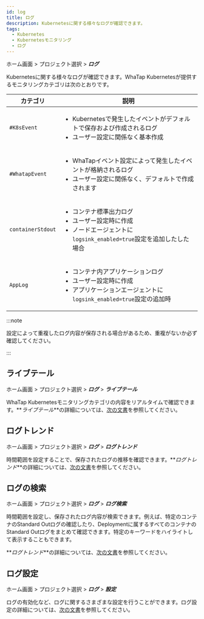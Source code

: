 ```yaml
---
id: log
title: ログ
description: Kubernetesに関する様々なログが確認できます。
tags:
  - Kubernetes
  - Kubernetesモニタリング
  - ログ
---
```


ホーム画面 > プロジェクト選択 > **_ログ_**

Kubernetesに関する様々なログが確認できます。WhaTap Kubernetesが提供するモニタリングカテゴリは次のとおりです。

| カテゴリ              | 説明                                                                                                       |
| ----------------- | -------------------------------------------------------------------------------------------------------- |
| `#K8sEvent`       | <ul><li>Kubernetesで発生したイベントがデフォルトで保存および作成されるログ</li><li>ユーザー設定に関係なく基本作成</li></ul>                         |
| `#WhatapEvent`    | <ul><li>WhaTapイベント設定によって発生したイベントが格納されるログ</li><li>ユーザー設定に関係なく、デフォルトで作成されます</li></ul>                      |
| `containerStdout` | <ul><li>コンテナ標準出力ログ</li><li>ユーザー設定時に作成</li><li>ノードエージェントに`logsink_enabled=true`設定を追加したした場合</li></ul>      |
| `AppLog`          | <ul><li>コンテナ内アプリケーションログ</li><li>ユーザー設定時に作成</li><li>アプリケーションエージェントに`logsink_enabled=true`設定の追加時</li></ul> |

:::note

設定によって重複したログ内容が保存される場合があるため、重複がないか必ず確認してください。

:::

## ライブテール

ホーム画面 > プロジェクト選択 > **_ログ_** > **_ライブテール_**

WhaTap Kubernetesモニタリングカテゴリの内容をリアルタイムで確認できます。**_ライブテール_**の詳細については、[次の文書](../log/log-lt)を参照してください。

## ログトレンド

ホーム画面 > プロジェクト選択 > **_ログ_** > **_ログトレンド_**

時間範囲を設定することで、保存されたログの推移を確認できます。**_ログトレンド_**の詳細については、[次の文書](../log/log-exp)を参照してください。

## ログの検索

ホーム画面 > プロジェクト選択 > **_ログ_** > **_ログ検索_**

時間範囲を設定し、保存されたログ内容が検索できます。例えば、特定のコンテナのStandard Outログの確認したり、Deploymentに属するすべてのコンテナのStandard Outログをまとめて確認できます。特定のキーワードをハイライトして表示することもできます。

**_ログトレンド_**の詳細については、[次の文書](../log/log-search)を参照してください。

## ログ設定

ホーム画面 > プロジェクト選択 > **_ログ_** > **_設定_**

ログの有効化など、ログに関するさまざまな設定を行うことができます。ログ設定の詳細については、[次の文書](../log/log-setting)を参照してください。
